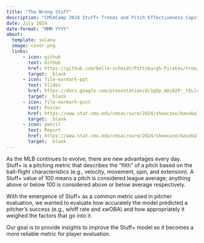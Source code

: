 ```yaml
---
title: "The Wrong Stuff"
description: "CMSACamp 2024 Stuff+ Trends and Pitch Effectiveness Capstone Project"
date: July 2024
date-format: "MMM YYYY"
about: 
  template: solana
  image: cover.png
  links:
      - icon: github
        text: GitHub
        href: https://github.com/belle-schmidt/Pittsburgh-Pirates/tree/main
        target: _blank
      - icon: file-earmark-ppt
        text: Slides
        href: https://docs.google.com/presentation/d/1gDp_AAj02P-_tELlcciAEF6Plji-aMmRPPjkIrz-4_I/edit#slide=id.g2e9241830c2_0_1457
        target: _blank
      - icon: file-earmark-post
        text: Poster
        href: https://www.stat.cmu.edu/cmsac/sure/2024/showcase/baseball_pirates/poster.pdf
        target: _blank
      - icon: pencil
        text: Report
        href: https://www.stat.cmu.edu/cmsac/sure/2024/showcase/baseball_pirates/report.html
        target: _blank
---
```

As the MLB continues to evolve, there are new advantages every day. Stuff+ is a pitching metric that describes the "filth" of a pitch based on the ball-flight characteristics (e.g., velocity, movement, spin, and extension). A Stuff+ value of 100 means a pitch is considered league average; anything above or below 100 is considered above or below average respectively.

With the emergence of Stuff+ as a common metric used in pitcher evaluation, we wanted to evaluate how accurately the model predicted a pitcher’s success (e.g., whiff rate and xwOBA) and how appropriately it weighed the factors that go into it.

Our goal is to provide insights to improve the Stuff+ model so it becomes a more reliable metric for player evaluation.

